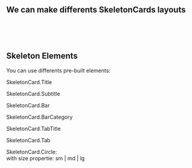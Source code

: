
<Meta title="Layouts/SkeletonCard/SkeletonsCards" />
<h2> We can make differents SkeletonCards layouts </h2>
<br />
<Unstyled>
<div className="gwk-flex gwk-flex-col">
  <div className="gwk-bg-surface-background-dark gwk-w-full gwk-h-full gwk-p-6">
    <SkeletonCard className=" gwk-max-w-[340px] mobile:gwk-max-w-[1120px]">
      <div className="gwk-flex gwk-flex-col gwk-gap-1">
        <SkeletonCard.Title />
        <SkeletonCard.Subtitle />
      </div>
      <Skeleton
        shape="rectangle"
        width="100%"
        height="118px"
        className=" gwk-my-sm"
      />
      <div className="gwk-flex gwk-justify-start gwk-gap-4 gwk-py-2.5 gwk-my-2">
        <SkeletonCard.TabTitle />
        <SkeletonCard.Tab />
        <SkeletonCard.Tab />
        <SkeletonCard.Tab />
        <SkeletonCard.Tab />
      </div>
      <div className="gwk-flex gwk-gap-5">
        <SkeletonCard.Circle size="sm" />
        <SkeletonCard.Circle size="sm" />
        <SkeletonCard.Circle size="sm" />
      </div>
    </SkeletonCard>

  </div>    
   <CodeToClipboard
     theme="light"
     code="<SkeletonCard className='gwk-max-w-[340px] mobile:gwk-max-w-[1120px]'>
      <div className='gwk-flex gwk-flex-col gwk-gap-1'>
        <SkeletonCard.Title />
        <SkeletonCard.Subtitle />
      </div>
      <Skeleton
        shape='rectangle'
        width='100%'
        height='118px'
        className=' gwk-my-sm'
      />
      <div className='gwk-flex gwk-justify-start gwk-gap-4 gwk-py-2.5 gwk-my-2'>
        <SkeletonCard.TabTitle />
        <SkeletonCard.Tab />
        <SkeletonCard.Tab />
        <SkeletonCard.Tab />
        <SkeletonCard.Tab />
      </div>
      <div className='gwk-flex gwk-gap-5'>
        <SkeletonCard.Circle size='sm' />
        <SkeletonCard.Circle size='sm' />
        <SkeletonCard.Circle size='sm' />
      </div>
    </SkeletonCard>"/>
    </div>
</Unstyled>
<br />
<br />
<h2>Skeleton Elements</h2>
You can use differents pre-built elements:
<br />
<Unstyled>
<div className="gwk-flex gwk-gap-4 gwk-p-4 gwk-text-text-white gwk-flex-col gwk-bg-surface-background-dark">
<div className=" gwk-flex gwk-align-middle gwk-gap-4">
  <p>SkeletonCard.Title</p>
  <div className=" gwk-p-4 gwk-flex gwk-items-center">
    <SkeletonCard.Title />
  </div>
</div>

<div className=" gwk-flex gwk-align-middle gwk-gap-4">
  <p>SkeletonCard.Subtitle</p>
  <div className=" gwk-flex gwk-items-center">
    <SkeletonCard.Subtitle />
  </div>
</div>

<div className=" gwk-flex gwk-align-middle gwk-gap-4">
  <p>SkeletonCard.Bar</p>
  <div className=" gwk-p-4 gwk-flex gwk-items-center">
    <SkeletonCard.Bar />
  </div>
</div>

<div className=" gwk-flex gwk-align-middle gwk-gap-4">
  <p>SkeletonCard.BarCategory</p>
  <div className=" gwk-p-4 gwk-flex gwk-items-center">
    <SkeletonCard.BarCategory />
  </div>
</div>
<div className=" gwk-flex gwk-align-middle gwk-gap-4">
  <p>SkeletonCard.TabTitle</p>
  <div className=" gwk-p-4 gwk-flex gwk-items-center">
    <SkeletonCard.TabTitle />
  </div>
</div>
<div className=" gwk-flex gwk-align-middle gwk-gap-4">
  <p>SkeletonCard.Tab</p>
  <div className=" gwk-p-4 gwk-flex gwk-items-center">
    <SkeletonCard.Tab />
  </div>
</div>
<div className=" gwk-flex gwk-align-middle gwk-gap-4">
  <p>SkeletonCard.Circle:<br/> with size propertie: sm | md | lg</p>
  <div className=" gwk-p-4 gwk-flex gwk-items-center">
    <SkeletonCard.Circle size="md" />
  </div>
</div>
</div>
</Unstyled>

